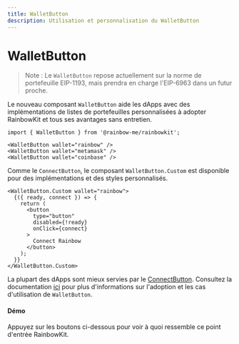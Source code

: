 ```yaml
---
title: WalletButton
description: Utilisation et personnalisation du WalletButton
---
```


# WalletButton

> Note : Le `WalletButton` repose actuellement sur la norme de portefeuille EIP-1193, mais prendra en charge l'EIP-6963 dans un futur proche.

Le nouveau composant `WalletButton` aide les dApps avec des implémentations de listes de portefeuilles personnalisées à adopter RainbowKit et tous ses avantages sans entretien.

```tsx
import { WalletButton } from '@rainbow-me/rainbowkit';

<WalletButton wallet="rainbow" />
<WalletButton wallet="metamask" />
<WalletButton wallet="coinbase" />
```

Comme le `ConnectButton`, le composant `WalletButton.Custom` est disponible pour des implémentations et des styles personnalisés.

```tsx
<WalletButton.Custom wallet="rainbow">
  {({ ready, connect }) => {
    return (
      <button
        type="button"
        disabled={!ready}
        onClick={connect}
      >
        Connect Rainbow
      </button>
    );
  }}
</WalletButton.Custom>
```

La plupart des dApps sont mieux servies par le [ConnectButton](https://www.rainbowkit.com/docs/connect-button). Consultez la documentation [ici](https://www.rainbowkit.com/docs/wallet-button) pour plus d'informations sur l'adoption et les cas d'utilisation de `WalletButton`.

#### Démo

Appuyez sur les boutons ci-dessous pour voir à quoi ressemble ce point d'entrée RainbowKit.

<WalletButtonDemo />
